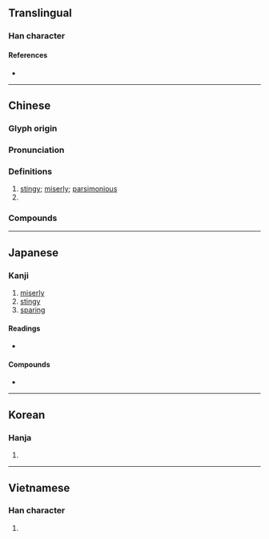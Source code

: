 {{character info/new}}
==Translingual==

===Han character===
{{Han char|rn=30|rad=口|as=04|sn=7|four=00604|canj=YKR|ids=⿱文口}}

====References====
* {{Han ref|kx=0177.130|dkj=03327|dj=0394.180|hdz=10594.040|uh=541D|ud=21533|bh=A75B|bd=42843}}

----

==Chinese==
{{zh-forms|alt=恡,悋,㖁,𠫤,𠯛,𠯌,𠳈,𠳺,𠲲,𠳻,𠴽,𢙵}}

===Glyph origin===
{{Han etym}}

===Pronunciation===
{{zh-pron
|m=lìn
|c=leon6
|mn=līn/ml:liām
|mc=y
|oc=y
|cat=a,pn
}}

===Definitions===
{{zh-hanzi}}

# [[stingy]]; [[miserly]]; [[parsimonious]]
# {{surname|lang=zh}}

===Compounds===
{{zh-der|不吝金玉|不吝賜教|不吝|吉凶悔吝|吝情|不吝指教|慳吝苦剋|慳吝|吝嗇|吝惜|吝嗇鬼|不吝珠玉|吝色|玼吝|改過不吝|鄙吝|繁言吝嗇|粉吝紅慳}}

----

==Japanese==

===Kanji===
{{ja-kanji|grade=|rs=口04}}

# [[miserly]]
# [[stingy]]
# [[sparing]]

====Readings====
* {{ja-readings
|goon=りん
|kanon=りん
|kun=お-しむ, しわ-い
}}

====Compounds====
* {{ja-r|吝嗇|りんしょく}}

----

==Korean==

===Hanja===
{{ko-hanja|hangeul=린|rv=rin|mr=rin|y=lin}}

# {{defn|lang=ko|sort=口04}}

----

==Vietnamese==

===Han character===
{{vi-hantu|lận|rs=口04}}

# {{defn|lang=vi|sort=口04}}